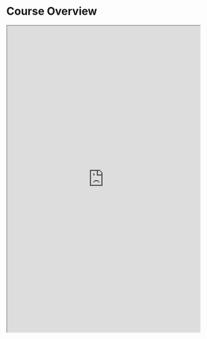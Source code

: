 # Course Overview

<iframe width="100%" height="800px" src="https://docs.google.com/spreadsheets/d/e/2PACX-1vQkEWj9ZFhsjFuS6CCtxmMXbXgNQGXUaMymFc6CLPV4qHMjbBBtFMwL213-GEFLO422ytLMbAJ0Vzei/pubhtml?widget=true&amp;headers=false"></iframe>

